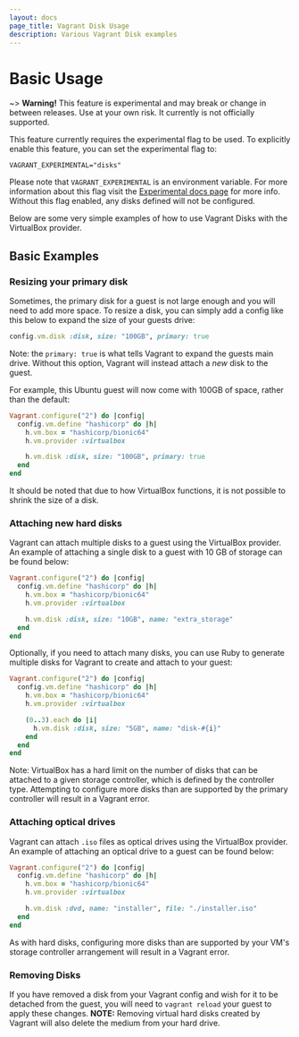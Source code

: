 ```yaml
---
layout: docs
page_title: Vagrant Disk Usage
description: Various Vagrant Disk examples
---
```


# Basic Usage

~> **Warning!** This feature is experimental and may break or
change in between releases. Use at your own risk. It currently is not officially
supported.

This feature currently requires the experimental flag to be used. To explicitly enable this feature, you can set the experimental flag to:

```
VAGRANT_EXPERIMENTAL="disks"
```

Please note that `VAGRANT_EXPERIMENTAL` is an environment variable. For more
information about this flag visit the [Experimental docs page](/docs/experimental/)
for more info. Without this flag enabled, any disks defined will not be configured.

Below are some very simple examples of how to use Vagrant Disks with the VirtualBox provider.

## Basic Examples

### Resizing your primary disk

Sometimes, the primary disk for a guest is not large enough and you will need to
add more space. To resize a disk, you can simply add a config like this below
to expand the size of your guests drive:

```ruby
config.vm.disk :disk, size: "100GB", primary: true
```

Note: the `primary: true` is what tells Vagrant to expand the guests main drive.
Without this option, Vagrant will instead attach a _new_ disk to the guest.

For example, this Ubuntu guest will now come with 100GB of space, rather than the default:

```ruby
Vagrant.configure("2") do |config|
  config.vm.define "hashicorp" do |h|
    h.vm.box = "hashicorp/bionic64"
    h.vm.provider :virtualbox

    h.vm.disk :disk, size: "100GB", primary: true
  end
end
```

It should be noted that due to how VirtualBox functions, it is not possible to shrink
the size of a disk.

### Attaching new hard disks

Vagrant can attach multiple disks to a guest using the VirtualBox provider. An example
of attaching a single disk to a guest with 10 GB of storage can be found below:

```ruby
Vagrant.configure("2") do |config|
  config.vm.define "hashicorp" do |h|
    h.vm.box = "hashicorp/bionic64"
    h.vm.provider :virtualbox

    h.vm.disk :disk, size: "10GB", name: "extra_storage"
  end
end
```

Optionally, if you need to attach many disks, you can use Ruby to generate multiple
disks for Vagrant to create and attach to your guest:

```ruby
Vagrant.configure("2") do |config|
  config.vm.define "hashicorp" do |h|
    h.vm.box = "hashicorp/bionic64"
    h.vm.provider :virtualbox

    (0..3).each do |i|
      h.vm.disk :disk, size: "5GB", name: "disk-#{i}"
    end
  end
end
```

Note: VirtualBox has a hard limit on the number of disks that can be attached
to a given storage controller, which is defined by the controller type.
Attempting to configure more disks than are supported by the primary
controller will result in a Vagrant error.

### Attaching optical drives

Vagrant can attach `.iso` files as optical drives using the VirtualBox provider.
An example of attaching an optical drive to a guest can be found below:

```ruby
Vagrant.configure("2") do |config|
  config.vm.define "hashicorp" do |h|
    h.vm.box = "hashicorp/bionic64"
    h.vm.provider :virtualbox

    h.vm.disk :dvd, name: "installer", file: "./installer.iso"
  end
end
```

As with hard disks, configuring more disks than are supported by your VM's
storage controller arrangement will result in a Vagrant error.

### Removing Disks

If you have removed a disk from your Vagrant config and wish for it to be
detached from the guest, you will need to `vagrant reload` your guest to apply
these changes. **NOTE:** Removing virtual hard disks created by Vagrant will
also delete the medium from your hard drive.
